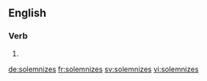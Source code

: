 
==English==

===Verb===
{{head|en}}

# {{en-third-person singular of|solemnize}}

[[de:solemnizes]]
[[fr:solemnizes]]
[[sv:solemnizes]]
[[vi:solemnizes]]